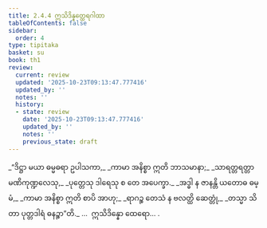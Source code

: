 ```yaml
---
title: 2.4.4 ဣသိဒိန္နတ္ထေရဂါထာ
tableOfContents: false
sidebar:
  order: 4
type: tipitaka
basket: su
book: th1
review:
  current: review
  updated: '2025-10-23T09:13:47.777416'
  updated_by: ''
  notes: ''
  history:
  - state: review
    date: '2025-10-23T09:13:47.777416'
    updated_by: ''
    notes: ''
    previous_state: draft
---
```



<ReviewStatus review={frontmatter.review} showDetails={true} />

<HypothesisAnnotation frontmatter={frontmatter} />

<DynamicBreadcrumb />

<Division number="187" book="th1" e="ch" v="19" p="256">

<Paragraph number="379" type="verses" book="th1">
_“ဒိဋ္ဌာ မယာ ဓမ္မဓရာ ဥပါသကာ,_  
_ကာမာ အနိစ္စာ ဣတိ ဘာသမာနာ;_  
_သာရတ္တရတ္တာ မဏိကုဏ္ဍလေသု,_  
_ပုတ္တေသု ဒါရေသု စ တေ အပေက္ခာ._  

</Paragraph>

</Division>
<Division number="188" book="th1" e="ch" v="19" p="256">

<Paragraph number="380" type="verses" book="th1">
_အဒ္ဓါ န ဇာနန္တိ ယတောဓ ဓမ္မံ,_  
_ကာမာ အနိစ္စာ ဣတိ စာပိ အာဟု;_  
_ရာဂဉ္စ တေသံ န ဗလတ္ထိ ဆေတ္တုံ,_  
_တသ္မာ သိတာ ပုတ္တဒါရံ ဓနဉ္စာ”တိ._  


</Paragraph>
</Division>

<Paragraph number="381" type="center" book="th1">
…  ဣသိဒိန္နော ထေရော… .
</Paragraph>